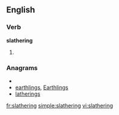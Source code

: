 ==English==

===Verb===
'''slathering'''

# {{present participle of|[[slather]]}}

===Anagrams===
* {{alphagram|aeghilnrst}}
* [[earthlings#English|earthlings]], [[Earthlings#English|Earthlings]]
* [[latherings#English|latherings]]

[[fr:slathering]]
[[simple:slathering]]
[[vi:slathering]]